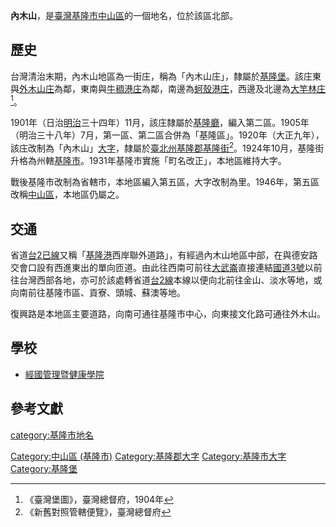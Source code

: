 {{noteTA
|1 = zh-cn:庄; zh-hk:庄; zh-tw:庄;
}}
'''內木山'''，是[[臺灣|臺灣]][[基隆市|基隆市]][[中山區_(基隆市)|中山區]]的一個地名，位於該區北部。

==歷史==
台灣清治末期，內木山地區為一街庄，稱為「內木山庄」，隸屬於[[基隆堡|基隆堡]]。該庄東與[[外木山庄|外木山庄]]為鄰，東南與[[牛稠港庄|牛稠港庄]]為鄰，南邊為[[蚵殼港_(基隆市)|蚵殼港庄]]，西邊及北邊為[[大竿林庄|大竿林庄]]<ref>《臺灣堡圖》，臺灣總督府，1904年</ref>。

1901年（日治[[明治|明治]]三十四年）11月，該庄隸屬於[[基隆廳|基隆廳]]，編入第二區。1905年（明治三十八年）7月，第一區、第二區合併為「基隆區」。1920年（大正九年），該庄改制為「內木山」[[大字|大字]]，隸屬於[[臺北州|臺北州]][[基隆郡|基隆郡]][[基隆街_(基隆郡)|基隆街]]<ref>《新舊對照管轄便覽》，臺灣總督府</ref>。1924年10月，基隆街升格為州轄[[基隆市_(州轄市)|基隆市]]。1931年基隆市實施「町名改正」，本地區維持大字。

戰後基隆市改制為省轄市，本地區編入第五區，大字改制為里。1946年，第五區改稱[[中山區_(基隆市)|中山區]]，本地區仍屬之。

==交通==
省道[[台2已線|台2已線]]又稱「[[基隆港|基隆港]]西岸聯外道路」，有經過內木山地區中部，在與德安路交會口設有西進東出的單向匝道。由此往西南可前往[[大武崙|大武崙]]直接連結[[福爾摩沙高速公路|國道3號]]以前往台灣西部各地，亦可於該處轉省道[[台2線|台2線]]本線以便向北前往金山、淡水等地，或向南前往基隆市區、貢寮、頭城、蘇澳等地。

復興路是本地區主要道路，向南可通往基隆市中心，向東接文化路可通往外木山。

==學校==
*[[經國管理暨健康學院|經國管理暨健康學院]]

==參考文獻==
{{reflist}}

{{基隆郡}}
{{基隆市舊町名}}

[[category:基隆市地名|category:基隆市地名]]
[[Category:中山區_(基隆市)|Category:中山區 (基隆市)]]
[[Category:基隆郡大字|Category:基隆郡大字]]
[[Category:基隆市大字|Category:基隆市大字]]
[[Category:基隆堡|Category:基隆堡]]